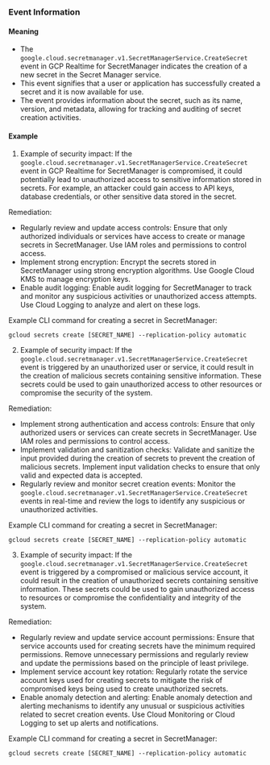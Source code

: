 
### Event Information

#### Meaning

- The `google.cloud.secretmanager.v1.SecretManagerService.CreateSecret` event in GCP Realtime for SecretManager indicates the creation of a new secret in the Secret Manager service.
- This event signifies that a user or application has successfully created a secret and it is now available for use.
- The event provides information about the secret, such as its name, version, and metadata, allowing for tracking and auditing of secret creation activities.

#### Example

1. Example of security impact: If the `google.cloud.secretmanager.v1.SecretManagerService.CreateSecret` event in GCP Realtime for SecretManager is compromised, it could potentially lead to unauthorized access to sensitive information stored in secrets. For example, an attacker could gain access to API keys, database credentials, or other sensitive data stored in the secret.

Remediation:
- Regularly review and update access controls: Ensure that only authorized individuals or services have access to create or manage secrets in SecretManager. Use IAM roles and permissions to control access.
- Implement strong encryption: Encrypt the secrets stored in SecretManager using strong encryption algorithms. Use Google Cloud KMS to manage encryption keys.
- Enable audit logging: Enable audit logging for SecretManager to track and monitor any suspicious activities or unauthorized access attempts. Use Cloud Logging to analyze and alert on these logs.

Example CLI command for creating a secret in SecretManager:
```
gcloud secrets create [SECRET_NAME] --replication-policy automatic
```

2. Example of security impact: If the `google.cloud.secretmanager.v1.SecretManagerService.CreateSecret` event is triggered by an unauthorized user or service, it could result in the creation of malicious secrets containing sensitive information. These secrets could be used to gain unauthorized access to other resources or compromise the security of the system.

Remediation:
- Implement strong authentication and access controls: Ensure that only authorized users or services can create secrets in SecretManager. Use IAM roles and permissions to control access.
- Implement validation and sanitization checks: Validate and sanitize the input provided during the creation of secrets to prevent the creation of malicious secrets. Implement input validation checks to ensure that only valid and expected data is accepted.
- Regularly review and monitor secret creation events: Monitor the `google.cloud.secretmanager.v1.SecretManagerService.CreateSecret` events in real-time and review the logs to identify any suspicious or unauthorized activities.

Example CLI command for creating a secret in SecretManager:
```
gcloud secrets create [SECRET_NAME] --replication-policy automatic
```

3. Example of security impact: If the `google.cloud.secretmanager.v1.SecretManagerService.CreateSecret` event is triggered by a compromised or malicious service account, it could result in the creation of unauthorized secrets containing sensitive information. These secrets could be used to gain unauthorized access to resources or compromise the confidentiality and integrity of the system.

Remediation:
- Regularly review and update service account permissions: Ensure that service accounts used for creating secrets have the minimum required permissions. Remove unnecessary permissions and regularly review and update the permissions based on the principle of least privilege.
- Implement service account key rotation: Regularly rotate the service account keys used for creating secrets to mitigate the risk of compromised keys being used to create unauthorized secrets.
- Enable anomaly detection and alerting: Enable anomaly detection and alerting mechanisms to identify any unusual or suspicious activities related to secret creation events. Use Cloud Monitoring or Cloud Logging to set up alerts and notifications.

Example CLI command for creating a secret in SecretManager:
```
gcloud secrets create [SECRET_NAME] --replication-policy automatic
```

